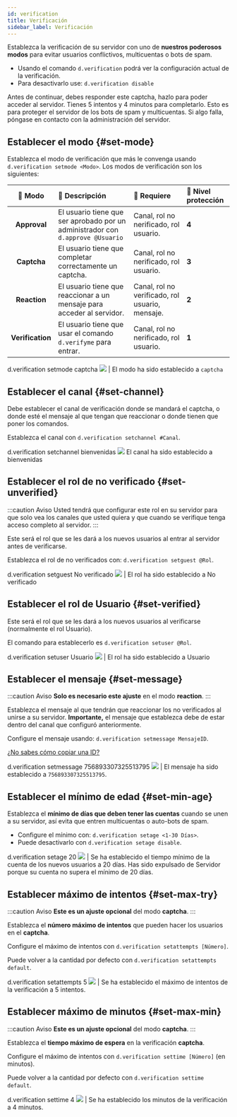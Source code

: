 ```yaml
---
id: verification
title: Verificación
sidebar_label: Verificación
---
```


Establezca la verificación de su servidor con uno de **nuestros poderosos modos** para evitar usuarios conflictivos, multicuentas o bots de spam.

* Usando el comando `d.verification` podrá ver la configuración actual de la verificación.
* Para desactivarlo use:  `d.verification disable`

<DiscordMessages>
  <discord-message author="D-Safe" avatar="https://i.imgur.com/FFBgOWE.png" bot='true' verified='true'>
  <discord-embed slot="embeds" embed-title="Bienvenid@ a Servidor" color="#aab9fa" image="https://media.discordapp.net/attachments/750703042386591744/751400793248366592/captcha.png" thumbnail="https://i.imgur.com/Xf4UpdU.png">
  <discord-embed-fields slot="fields">
  <discord-embed-field field-title="Captcha" inline="1" inline-index="1">Antes de continuar, debes responder este <span class="bold">captcha</span>, hazlo para poder acceder al servidor. Tienes <span class="bold">5 intentos</span> y <span class="bold">4 minutos</span> para completarlo.</discord-embed-field>
  <discord-embed-field field-title="¿Por qué?" inline="2" inline-index="2">Esto es para proteger el servidor de los bots de spam y multicuentas.</discord-embed-field>
  </discord-embed-fields>
  <span slot="footer">Si algo falla, póngase en contacto con la administración del servidor.</span>
  </discord-embed>
  </discord-message>
</DiscordMessages>

## Establecer el modo {#set-mode}
Establezca el modo de verificación que más le convenga usando `d.verification setmode <Modo>`.
Los modos de verificación son los siguientes:

| 🔧 Modo           | 📣 Descripción                                                                  | 📑 Requiere                                       | 🔐 Nivel protección |
| :---------------: | :------------------------------------------------------------------------------ | :------------------------------------------------ | :---- |
| **Approval**      | El usuario tiene que ser aprobado por un administrador con `d.approve @Usuario` | Canal, rol no nerificado, rol usuario.            | **4** |
| **Captcha**       | El usuario tiene que completar correctamente un captcha.                        | Canal, rol no nerificado, rol usuario.            | **3** |
| **Reaction**      | El usuario tiene que reaccionar a un mensaje para acceder al servidor.          | Canal, rol no verificado, rol usuario, mensaje.   | **2** |
| **Verification**  | El usuario tiene que usar el comando `d.verifyme` para entrar.                  | Canal, rol no nerificado, rol usuario.            | **1** |

<DiscordMessages>
  <DiscordMessage author="Usuario" avatar="red">d.verification setmode captcha</DiscordMessage>
  <discord-message author="D-Safe" avatar="https://i.imgur.com/FFBgOWE.png" bot='true' verified='true'><img className="discord-emoji" src="https://cdn.discordapp.com/emojis/847563585025474643.png?v=1"></img> | El modo ha sido establecido a <code>captcha</code></discord-message>
</DiscordMessages>

## Establecer el canal {#set-channel}
Debe establecer el canal de verificación donde se mandará el captcha, o donde esté el mensaje al que tengan que reaccionar o donde tienen que poner los comandos.

Establezca el canal con `d.verification setchannel #Canal`.

<DiscordMessages>
  <DiscordMessage author="Usuario" avatar="red">d.verification setchannel <discord-mention type="channel">bienvenidas</discord-mention></DiscordMessage>
  <discord-message author="D-Safe" avatar="https://i.imgur.com/FFBgOWE.png" bot='true' verified='true'><img className="discord-emoji" src="https://cdn.discordapp.com/emojis/847563585025474643.png?v=1"></img> El canal ha sido establecido a <discord-mention type="channel">bienvenidas</discord-mention></discord-message>
</DiscordMessages>

## Establecer el rol de no verificado {#set-unverified}
:::caution Aviso
Usted tendrá que configurar este rol en su servidor para que solo vea los canales que usted quiera y que cuando se verifique tenga acceso completo al servidor.
:::

Este será el rol que se les dará a los nuevos usuarios al entrar al servidor antes de verificarse.

Establezca el rol de no verificados con:
`d.verification setguest @Rol`.

<DiscordMessages>
  <DiscordMessage author="Usuario" avatar="red">d.verification setguest <discord-mention class="discord-mention discord-user-mention">No verificado</discord-mention></DiscordMessage>
  <discord-message author="D-Safe" avatar="https://i.imgur.com/FFBgOWE.png" bot='true' verified='true'><img className="discord-emoji" src="https://cdn.discordapp.com/emojis/847563585025474643.png?v=1"></img> | El rol ha sido establecido a <discord-mention class="discord-mention discord-user-mention">No verificado</discord-mention></discord-message>
</DiscordMessages>

## Establecer el rol de Usuario {#set-verified}
Este será el rol que se les dará a los nuevos usuarios al verificarse (normalmente el rol Usuario).

El comando para establecerlo es `d.verification setuser @Rol`.

<DiscordMessages>
  <DiscordMessage author="Usuario" avatar="red">d.verification setuser <discord-mention class="discord-mention discord-user-mention">Usuario</discord-mention></DiscordMessage>
  <discord-message author="D-Safe" avatar="https://i.imgur.com/FFBgOWE.png" bot='true' verified='true'><img className="discord-emoji" src="https://cdn.discordapp.com/emojis/847563585025474643.png?v=1"></img> | El rol ha sido establecido a <discord-mention class="discord-mention discord-user-mention">Usuario</discord-mention></discord-message>
</DiscordMessages>

## Establecer el mensaje {#set-message}
:::caution Aviso
**Solo es necesario este ajuste** en el modo **reaction**.
:::

Establezca el mensaje al que tendrán que reaccionar los no verificados al unirse a su servidor.
**Importante,** el mensaje que establezca debe de estar dentro del canal que configuró anteriormente.

Configure el mensaje usando: `d.verification setmessage MensajeID`. 

[¿No sabes cómo copiar una ID?](guide/copy-ids.md)

<DiscordMessages>
  <DiscordMessage author="Usuario" avatar="red">d.verification setmessage 756893307325513795</DiscordMessage>
  <discord-message author="D-Safe" avatar="https://i.imgur.com/FFBgOWE.png" bot='true' verified='true'><img className="discord-emoji" src="https://cdn.discordapp.com/emojis/847563585025474643.png?v=1"></img> | El mensaje ha sido establecido a <code>756893307325513795</code>.</discord-message>
</DiscordMessages>

## Establecer el mínimo de edad {#set-min-age}
Establezca el **mínimo de días que deben tener las cuentas** cuando se unen a su servidor, así evita que entren multicuentas o auto-bots de spam.

* Configure el mínimo con: `d.verification setage <1-30 Días>`.
* Puede desactivarlo con `d.verification setage disable`.

<DiscordMessages>
  <DiscordMessage author="Usuario" avatar="red">d.verification setage 20</DiscordMessage>
  <discord-message author="D-Safe" avatar="https://i.imgur.com/FFBgOWE.png" bot='true' verified='true'><img className="discord-emoji" src="https://cdn.discordapp.com/emojis/847563585025474643.png?v=1"></img> | Se ha establecido el tiempo mínimo de la cuenta de los nuevos usuarios a <span class="bold">20</span> días.</discord-message>
</DiscordMessages>

<DiscordMessages>
  <discord-message author="D-Safe" avatar="https://i.imgur.com/FFBgOWE.png" bot='true' verified='true'>Has sido expulsado de <span class="bold">Servidor</span> porque su cuenta no supera el mínimo de <span class="bold">20</span> días.</discord-message>
</DiscordMessages>

## Establecer máximo de intentos {#set-max-try}
:::caution Aviso
**Este es un ajuste opcional** del modo **captcha**.
:::

Establezca el **número máximo de intentos** que pueden hacer los usuarios en el **captcha**.

Configure el máximo de intentos con ``d.verification setattempts [Número]``.

Puede volver a la cantidad por defecto con ``d.verification setattempts default``.

<DiscordMessages>
  <DiscordMessage author="Usuario" avatar="red">d.verification setattempts 5</DiscordMessage>
  <discord-message author="D-Safe" avatar="https://i.imgur.com/FFBgOWE.png" bot='true' verified='true'><img className="discord-emoji" src="https://cdn.discordapp.com/emojis/847563585025474643.png?v=1"></img> |  Se ha establecido el máximo de intentos de la verificación a <span class="bold">5 intentos</span>.</discord-message>
</DiscordMessages>

## Establecer máximo de minutos {#set-max-min}
:::caution Aviso
**Este es un ajuste opcional** del modo **captcha**.
:::

Establezca el **tiempo máximo de espera** en la verificación **captcha**.

Configure el máximo de intentos con ``d.verification settime [Número]`` (en minutos).

Puede volver a la cantidad por defecto con ``d.verification settime default``.

<DiscordMessages>
  <DiscordMessage author="Usuario" avatar="red">d.verification settime 4</DiscordMessage>
  <discord-message author="D-Safe" avatar="https://i.imgur.com/FFBgOWE.png" bot='true' verified='true'><img className="discord-emoji" src="https://cdn.discordapp.com/emojis/847563585025474643.png?v=1"></img> |   Se ha establecido los minutos de la verificación a <span class="bold">4 minutos</span>.</discord-message>
</DiscordMessages>